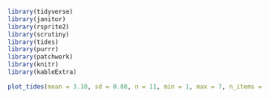 
```r

library(tidyverse)
library(janitor)
library(rsprite2)
library(scrutiny) 
library(tides)
library(purrr)
library(patchwork)
library(knitr)
library(kableExtra)

plot_tides(mean = 3.10, sd = 0.80, n = 11, min = 1, max = 7, n_items = 1, digits = 2, calculate_min_sd = TRUE)

```

